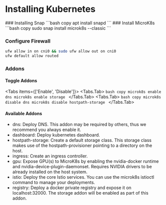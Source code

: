 
# Installing Kubernetes

<Steps>
### Installing Snap
```bash copy
apt install snapd
```
### Install MicroK8s
```bash copy
sudo snap install microk8s --classic
```

### Configure Firewall
```bash copy
ufw allow in on cni0 && sudo ufw allow out on cni0
ufw default allow routed
```

### Addons
#### Toggle Addons
<Tabs items={['Enable', 'Disable']}>
  <Tabs.Tab>
    ```bash copy
    microk8s enable dns
    microk8s enable storage
    ```
  </Tabs.Tab>
  <Tabs.Tab>
    ```bash copy
    microk8s disable dns
    microk8s disable hostpath-storage
    ```
  </Tabs.Tab>
</Tabs>
#### Available Addons
* dns: Deploy DNS. This addon may be required by others, thus we recommend you always enable it.
* dashboard: Deploy kubernetes dashboard.
* hostpath-storage: Create a default storage class. This storage class makes use of the hostpath-provisioner pointing to a directory on the host.
* ingress: Create an ingress controller.
* gpu: Expose GPU(s) to MicroK8s by enabling the nvidia-docker runtime and nvidia-device-plugin-daemonset. Requires NVIDIA drivers to be already installed on the host system.
* istio: Deploy the core Istio services. You can use the microk8s istioctl command to manage your deployments.
* registry: Deploy a docker private registry and expose it on localhost:32000. The storage addon will be enabled as part of this addon.

</Steps>
